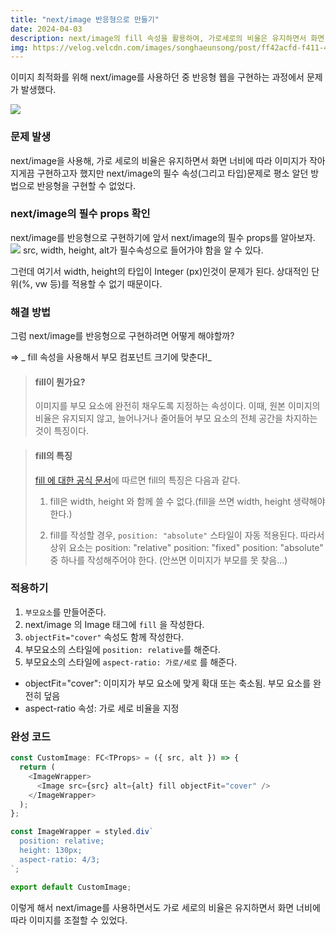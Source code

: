```yaml
---
title: "next/image 반응형으로 만들기"
date: 2024-04-03
description: next/image의 fill 속성을 활용하여, 가로세로의 비율은 유지하면서 화면 너비에 따라 이미지 크기 조절하기
img: https://velog.velcdn.com/images/songhaeunsong/post/ff42acfd-f411-4cc0-a0d7-938ff30601ca/image.png
---
```


이미지 최적화를 위해 next/image를 사용하던 중 반응형 웹을 구현하는 과정에서 문제가 발생했다.

![](https://velog.velcdn.com/images/songhaeunsong/post/ff42acfd-f411-4cc0-a0d7-938ff30601ca/image.png)

### 문제 발생

next/image을 사용해, 가로 세로의 비율은 유지하면서 화면 너비에 따라 이미지가 작아지게끔 구현하고자 했지만 next/image의 필수 속성(그리고 타입)문제로 평소 알던 방법으로 반응형을 구현할 수 없었다.

### next/image의 필수 props 확인

next/image를 반응형으로 구현하기에 앞서 next/image의 필수 props를 알아보자.
![](https://velog.velcdn.com/images/songhaeunsong/post/f080fa5d-756a-4a11-9c5e-1e1178232910/image.png)
src, width, height, alt가 필수속성으로 들어가야 함을 알 수 있다.

그런데 여기서 width, height의 타입이 Integer (px)인것이 문제가 된다.
상대적인 단위(%, vw 등)를 적용할 수 없기 때문이다.

### 해결 방법

그럼 next/image를 반응형으로 구현하려면 어떻게 해야할까?

=> _ fill 속성을 사용해서 부모 컴포넌트 크기에 맞춘다!_

> #### fill이 뭔가요?
>
> 이미지를 부모 요소에 완전히 채우도록 지정하는 속성이다.
> 이때, 원본 이미지의 비율은 유지되지 않고, 늘어나거나 줄어들어 부모 요소의 전체 공간을 차지하는 것이 특징이다.

> #### fill의 특징
>
> [fill 에 대한 공식 문서](https://nextjs.org/docs/pages/api-reference/components/image#fill)에 따르면 fill의 특징은 다음과 같다.
>
> 1. fill은 width, height 와 함께 쓸 수 없다.(fill을 쓰면 width, height 생략해야 한다.)
>
> 2. fill를 작성할 경우, `position: "absolute"` 스타일이 자동 적용된다.
>    따라서 상위 요소는
>    position: "relative"
>    position: "fixed"
>    position: "absolute"
>    중 하나를 작성해주어야 한다. (안쓰면 이미지가 부모를 못 찾음...)

### 적용하기

1. `부모요소`를 만들어준다.
2. next/image 의 Image 태그에 `fill` 을 작성한다.
3. `objectFit="cover"` 속성도 함께 작성한다.
4. 부모요소의 스타일에 `position: relative`를 해준다.
5. 부모요소의 스타일에 `aspect-ratio: 가로/세로` 를 해준다.

- objectFit="cover": 이미지가 부모 요소에 맞게 확대 또는 축소됨. 부모 요소를 완전히 덮음
- aspect-ratio 속성: 가로 세로 비율을 지정

### 완성 코드

```js
const CustomImage: FC<TProps> = ({ src, alt }) => {
  return (
    <ImageWrapper>
      <Image src={src} alt={alt} fill objectFit="cover" />
    </ImageWrapper>
  );
};

const ImageWrapper = styled.div`
  position: relative;
  height: 130px;
  aspect-ratio: 4/3;
`;

export default CustomImage;
```

이렇게 해서 next/image를 사용하면서도
가로 세로의 비율은 유지하면서 화면 너비에 따라 이미지를 조절할 수 있었다.
